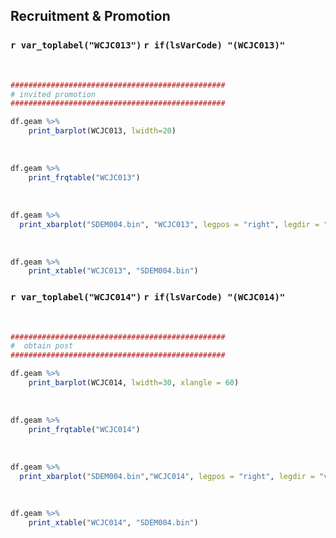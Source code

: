## Recruitment & Promotion


### `r var_toplabel("WCJC013")`  `r if(lsVarCode) "(WCJC013)" `
<p>&nbsp;</p>


```r

################################################
# invited promotion
################################################

df.geam %>% 
    print_barplot(WCJC013, lwidth=20)
```


<p>&nbsp;</p>


```r
df.geam %>% 
    print_frqtable("WCJC013") 
```


<p>&nbsp;</p>


```r
df.geam %>% 
  print_xbarplot("SDEM004.bin", "WCJC013", legpos = "right", legdir = "vertical", ltitle=F, lwidth=15)
```


<p>&nbsp;</p>


```r
df.geam %>% 
    print_xtable("WCJC013", "SDEM004.bin")
```


  
\newpage
  




### `r var_toplabel("WCJC014")`  `r if(lsVarCode) "(WCJC014)" `
<p>&nbsp;</p>


```r

################################################
#  obtain post
################################################

df.geam %>% 
    print_barplot(WCJC014, lwidth=30, xlangle = 60)
```


<p>&nbsp;</p>


```r
df.geam %>% 
    print_frqtable("WCJC014") 
```


<p>&nbsp;</p>


```r
df.geam %>% 
  print_xbarplot("SDEM004.bin","WCJC014", legpos = "right", legdir = "vertical", ltitle=F, lwidth=15)
```


<p>&nbsp;</p>


```r
df.geam %>% 
    print_xtable("WCJC014", "SDEM004.bin")
```
    

\newpage


